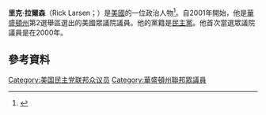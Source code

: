 '''里克·拉爾森'''（Rick Larsen；{{bd|1965年|6月15日}}）是[[美國|美國]]的一位政治人物<ref>{{cite web|url=http://www.cqpolitics.com/2006/07/wa_2_despite_a_credible_challe.html|title=Politics Home Page: Roll Call|work=cqpolitics.com|accessdate=18 April 2015|deadurl=yes|archiveurl=https://web.archive.org/web/20071016083932/http://www.cqpolitics.com/2006/07/wa_2_despite_a_credible_challe.html|archivedate=2007年10月16日}}</ref>。自2001年開始，他是[[華盛頓州|華盛頓州]]第2選舉區選出的美國眾議院議員。他的黨籍是[[民主黨_(美國)|民主黨]]。他首次當選眾議院議員是在2000年。
== 參考資料 ==
{{reflist}}
[[Category:美国民主党联邦众议员|Category:美国民主党联邦众议员]]
[[Category:華盛頓州聯邦眾議員|Category:華盛頓州聯邦眾議員]]
